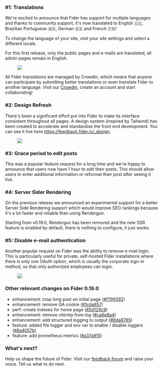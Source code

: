 ### #1: Translations

We're excited to announce that Fider has support for multiple languages and thanks to community support, it's now translated to English 🇺🇸, Brazilian Portuguese 🇧🇷, German 🇩🇪 and French 🇫🇷!

To change the language of your site, visit your site settings and select a different locale.

For this first release, only the public pages and e-mails are translated, all admin pages remain in English.

<figure>
  <img src="/images/blog/v0.19-translations.png" className="h-96" />
</figure>

All Fider translations are managed by Crowdin, which means that anyone can participate by submitting better translations or even translate Fider to another language. Visit our [Crowdin](https://crowdin.com/project/fider), create an account and start collaborating!

### #2: Design Refresh

There's been a significant effort put into Fider to make its interface consistent throughout all pages. A design system (inspired by Tailwind) has been created to accelerate and standardise the front end development. You can see it live here https://feedback.fider.io/_design.

<figure>
  <img src="/images/blog/v0.19-home.png" className="h-96" />
</figure>

### #3: Grace period to edit posts

This was a popular feature request for a long time and we're happy to announce that users now have 1 hour to edit their posts. This should allow users to enter additional information or reformat their post after seeing it live.

### #4: Server Sider Rendering

On the previous release we announced an experimental support for a better Server Side Rendering support which would improve SEO rankings because it's a lot faster and reliable than using Rendergun.

Starting from v0.19.0, Rendergun has been removed and the new SSR feature is enabled by default, there is nothing to configure, it just works.

### #5: Disable e-mail authentication

Another popular request on Fider was the ability to remove e-mail login. This is particularly useful for private, self-hosted Fider installations where there is only one OAuth option, which is usually the corporate sign-in method, so that only authorized employees can login.

<figure>
  <img src="/images/blog/v0.19-email.png" className="h-24" />
</figure>

### Other relevant changes on Fider 0.19.0

- enhancement: crop long post on initial page ([#f799392](https://github.com/getfider/fider/commit/f7993929848c1d60657ab0132b138756b95664e8))
- enhancement: remove GA cookie ([#1cda857](https://github.com/getfider/fider/commit/1cda857a1b586661e9716d696e6f1c4e4c8d71d6))
- perf: create indexes for home page ([#5d129c9](https://github.com/getfider/fider/commit/5d129c96194eb0dfee332bbf5f7bcceb894d9b1b))
- enhancement: remove clientip from log ([#ca6e8a4](https://github.com/getfider/fider/commit/ca6e8a46eca306667e6b79581c90afe679e3b97f))
- enhancement: add structured logging to output ([#8da8785](https://github.com/getfider/fider/commit/8da878507cd603606e32b6920eaa685b0232e577))
- feature: added file logger and env var to enable / disable loggers ([#8a4057b](https://github.com/getfider/fider/commit/8a4057bbc8f1ced0095da0ac90c7cb05ff5ff8aa))
- feature: add prometheus metrics ([#a37a915](https://github.com/getfider/fider/commit/a37a9159f9f6b0997859580f5e14915537ce7c7a))

### What's next?

Help us shape the future of Fider. Visit our [feedback forum](https://feedback.fider.io/) and raise your voice. Tell us what to do next.
